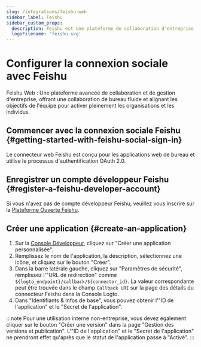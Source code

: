 ```yaml
---
slug: /integrations/feishu-web
sidebar_label: Feishu
sidebar_custom_props:
  description: Feishu est une plateforme de collaboration d'entreprise développée par ByteDance.
  logoFilename: 'feishu.svg'
---
```



# Configurer la connexion sociale avec Feishu

Feishu Web : Une plateforme avancée de collaboration et de gestion d'entreprise, offrant une collaboration de bureau fluide et alignant les objectifs de l'équipe pour activer pleinement les organisations et les individus.

<GuideTip />

## Commencer avec la connexion sociale Feishu \{#getting-started-with-feishu-social-sign-in}

Le connecteur web Feishu est conçu pour les applications web de bureau et utilise le processus d'authentification OAuth 2.0.

## Enregistrer un compte développeur Feishu \{#register-a-feishu-developer-account}

Si vous n'avez pas de compte développeur Feishu, veuillez vous inscrire sur la [Plateforme Ouverte Feishu](https://open.feishu.cn/app).

## Créer une application \{#create-an-application}

1. Sur la [Console Développeur](https://open.feishu.cn/app), cliquez sur "Créer une application personnalisée".
2. Remplissez le nom de l'application, la description, sélectionnez une icône, et cliquez sur le bouton "Créer".
3. Dans la barre latérale gauche, cliquez sur "Paramètres de sécurité", remplissez l'"URL de redirection" comme `${logto_endpoint}/callback/${connector_id}`. La valeur correspondante peut être trouvée dans le champ `Callback URI` sur la page des détails du connecteur Feishu dans la Console Logto.
4. Dans "Identifiants & Infos de base", vous pouvez obtenir l'"ID de l'application" et le "Secret de l'application".

:::note
Pour une utilisation interne non-entreprise, vous devez également cliquer sur le bouton "Créer une version" dans la page "Gestion des versions et publication".
L'"ID de l'application" et le "Secret de l'application" ne prendront effet qu'après que le statut de l'application passe à "Activé".
:::